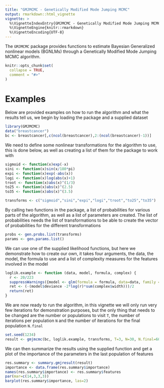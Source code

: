 ```yaml
---
title: "GMJMCMC - Genetically Modified Mode Jumping MCMC"
output: rmarkdown::html_vignette
vignette: >
  %\VignetteIndexEntry{GMJMCMC - Genetically Modified Mode Jumping MCMC}
  %\VignetteEngine{knitr::rmarkdown}
  %\VignetteEncoding{UTF-8}
---
```

The `GMJMCMC` package provides functions to estimate Bayesian Generalized nonlinear models (BGNLMs) through a Genetically Modified Mode Jumping MCMC algorithm.


```r
knitr::opts_chunk$set(
  collapse = TRUE,
  comment = "#>"
)
```
# Examples
Below are provided examples on how to run the algorithm and what the results tell us, we begin by loading the package and a supplied dataset
```r
library(GMJMCMC)
data("breastcancer")
bc <- breastcancer[,c(ncol(breastcancer),2:(ncol(breastcancer)-1))]
```
We need to define some nonlinear transformations for the algorithm to use, this is done below, as well as creating a list of them for the package to work with
```r
sigmoid <- function(x)exp(-x)
sini <- function(x)sin(x/180*pi)
expi <- function(x)exp(-abs(x))
logi <- function(x)log(abs(x)+1)
troot <- function(x)abs(x)^(1/3)
to25 <- function(x)abs(x)^(2.5)
to35 <- function(x)abs(x)^(3.5)

transforms <- c("sigmoid","sini","expi","logi","troot","to25","to35")
```
By calling two functions in the package, a list of probabilities for various parts of the algorithm, as well as a list of parameters are created. The list of probabilities needs the list of transformations to be able to create the vector of probabilities for the different transformations
```r
probs <- gen.probs.list(transforms)
params <- gen.params.list()
```
We can use one of the supplied likelihood functions, but here we demonstrate how to create our own, it takes four arguments, the data, the model, the formula to use and a list of complexity measures for the features involved in the model
```r
loglik.example <- function (data, model, formula, complex) {
  r <- 20/223
  suppressWarnings({model <- glm(formula = formula, data=data, family = "binomial", maxit=100)})
  ret <- (-(model$deviance -2*log(r)*sum(complex$width)))/2
  return(ret)
}
```
We are now ready to run the algorithm, in this vignette we will only run very few iterations for demonstration purposes, but the only thing that needs to be changed are the number or populations to visit `T`, the number of iterations per population `N` and the number of iterations for the final population `N.final`
```r
set.seed(1234)
result <- gmjmcmc(bc, loglik.example, transforms, T=3, N=30, N.final=60, probs, params)
```
We can then summarize the results using the supplied function and get a plot of the importance of the parameters in the last population of features
```r
res.summary <- summary.gmjresult(result)
importance <- data.frame(res.summary$importance)
names(res.summary$importance) <- res.summary$features
par(mar=c(14,3,3,3))
barplot(res.summary$importance, las=2)
```
